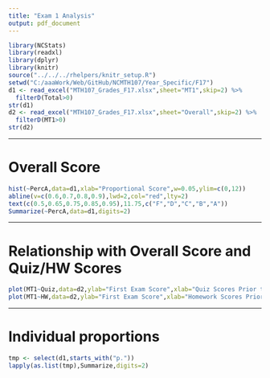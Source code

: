 ```yaml
---
title: "Exam 1 Analysis"
output: pdf_document
---
```


```r
library(NCStats)
library(readxl)
library(dplyr)
library(knitr)
source("../../../rhelpers/knitr_setup.R")
setwd("C:/aaaWork/Web/GitHub/NCMTH107/Year_Specific/F17")
d1 <- read_excel("MTH107_Grades_F17.xlsx",sheet="MT1",skip=2) %>%
  filterD(Total>0)
str(d1)
d2 <- read_excel("MTH107_Grades_F17.xlsx",sheet="Overall",skip=2) %>%
  filterD(MT1>0)
str(d2)
```

----

# Overall Score

```r
hist(~PercA,data=d1,xlab="Proportional Score",w=0.05,ylim=c(0,12))
abline(v=c(0.6,0.7,0.8,0.9),lwd=2,col="red",lty=2)
text(c(0.5,0.65,0.75,0.85,0.95),11.75,c("F","D","C","B","A"))
Summarize(~PercA,data=d1,digits=2)
```

----

# Relationship with Overall Score and Quiz/HW Scores

```r
plot(MT1~Quiz,data=d2,ylab="First Exam Score",xlab="Quiz Scores Prior to First Exam",pch=16,col=col2rgbt("black",0.75))
plot(MT1~HW,data=d2,ylab="First Exam Score",xlab="Homework Scores Prior to First Exam",pch=16,col=col2rgbt("black",0.75))
```

----

# Individual proportions

```r
tmp <- select(d1,starts_with("p."))
lapply(as.list(tmp),Summarize,digits=2)
```

